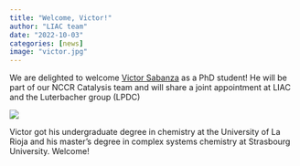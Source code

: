 ```yaml
---
title: "Welcome, Victor!"
author: "LIAC team"
date: "2022-10-03"
categories: [news]
image: "victor.jpg"
---
```


We are delighted to welcome [Victor Sabanza](https://twitter.com/VictorSabanza) as a PhD student! He will be part of our NCCR Catalysis team and will share a joint appointment at LIAC and the Luterbacher group (LPDC)

![](victor.jpg)

Victor got his undergraduate degree in chemistry at the University of La Rioja and his master's degree in complex systems chemistry at Strasbourg University. Welcome!